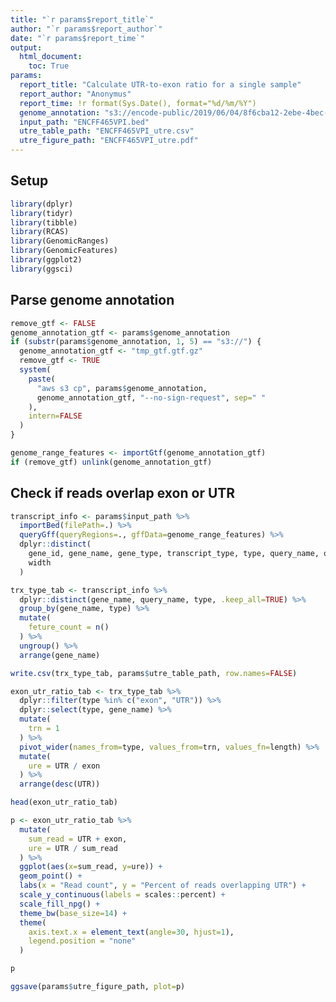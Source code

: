 ```yaml
---
title: "`r params$report_title`"
author: "`r params$report_author`"
date: "`r params$report_time`"
output:
  html_document:
    toc: True
params:
  report_title: "Calculate UTR-to-exon ratio for a single sample"
  report_author: "Anonymus"
  report_time: !r format(Sys.Date(), format="%d/%m/%Y")
  genome_annotation: "s3://encode-public/2019/06/04/8f6cba12-2ebe-4bec-a15d-53f498979de0/gencode.v29.primary_assembly.annotation_UCSC_names.gtf.gz"
  input_path: "ENCFF465VPI.bed"
  utre_table_path: "ENCFF465VPI_utre.csv"
  utre_figure_path: "ENCFF465VPI_utre.pdf"
---
```


## Setup

```r
library(dplyr)
library(tidyr)
library(tibble)
library(RCAS)
library(GenomicRanges)
library(GenomicFeatures)
library(ggplot2)
library(ggsci)
```

## Parse genome annotation

```r
remove_gtf <- FALSE
genome_annotation_gtf <- params$genome_annotation
if (substr(params$genome_annotation, 1, 5) == "s3://") {
  genome_annotation_gtf <- "tmp_gtf.gtf.gz"
  remove_gtf <- TRUE
  system(
    paste(
      "aws s3 cp", params$genome_annotation,
      genome_annotation_gtf, "--no-sign-request", sep=" "
    ),
    intern=FALSE
  )
}
```

```r
genome_range_features <- importGtf(genome_annotation_gtf)
if (remove_gtf) unlink(genome_annotation_gtf)
```

## Check if reads overlap exon or UTR

```r
transcript_info <- params$input_path %>%
  importBed(filePath=.) %>%
  queryGff(queryRegions=., gffData=genome_range_features) %>%
  dplyr::distinct(
    gene_id, gene_name, gene_type, transcript_type, type, query_name, query_score,
    width
  )
```

```r
trx_type_tab <- transcript_info %>%
  dplyr::distinct(gene_name, query_name, type, .keep_all=TRUE) %>%
  group_by(gene_name, type) %>%
  mutate(
    feture_count = n()
  ) %>%
  ungroup() %>%
  arrange(gene_name)

write.csv(trx_type_tab, params$utre_table_path, row.names=FALSE)
```

```r
exon_utr_ratio_tab <- trx_type_tab %>%
  dplyr::filter(type %in% c("exon", "UTR")) %>%
  dplyr::select(type, gene_name) %>%
  mutate(
    trn = 1
  ) %>%
  pivot_wider(names_from=type, values_from=trn, values_fn=length) %>%
  mutate(
    ure = UTR / exon
  ) %>%
  arrange(desc(UTR))

head(exon_utr_ratio_tab)
```

```r
p <- exon_utr_ratio_tab %>%
  mutate(
    sum_read = UTR + exon,
    ure = UTR / sum_read
  ) %>%
  ggplot(aes(x=sum_read, y=ure)) + 
  geom_point() + 
  labs(x = "Read count", y = "Percent of reads overlapping UTR") + 
  scale_y_continuous(labels = scales::percent) +
  scale_fill_npg() +
  theme_bw(base_size=14) + 
  theme(
    axis.text.x = element_text(angle=30, hjust=1),
    legend.position = "none"
  )

p
```

```r
ggsave(params$utre_figure_path, plot=p)
```
